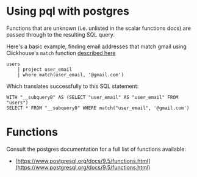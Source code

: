 # Using pql with postgres 
Functions that are unknown (i.e. unlisted in the scalar functions docs) are passed through to the resulting SQL query.

Here's a basic example, finding email addresses that match gmail
using Clickhouse's `match` function [described here](https://clickhouse.com/docs/en/sql-reference/functions/string-search-functions#match)
```
users
    | project user_email
    | where match(user_email, '@gmail.com')
```

Which translates successfully to this SQL statement:
```
WITH "__subquery0" AS (SELECT "user_email" AS "user_email" FROM "users")
SELECT * FROM "__subquery0" WHERE match("user_email", '@gmail.com')
```

# Functions
Consult the postgres documentation for a full list of functions available:
 - [https://www.postgresql.org/docs/9.5/functions.html](https://www.postgresql.org/docs/9.5/functions.html)
